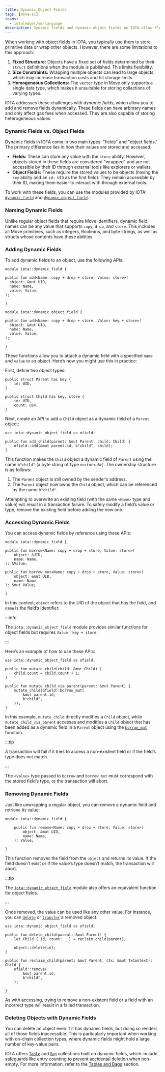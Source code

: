 ```yaml
---
title: Dynamic Object Fields
tags: [move-sc]
teams:
  - iotaledger/vm-language
description: Dynamic fields and dynamic object fields on IOTA allow flexible storage and manipulation, with the ability to add, remove, and store heterogeneous values dynamically while only affecting gas costs when accessed.
---
```


When working with object fields in IOTA, you typically use them to store primitive data or wrap other objects.
However, there are some limitations to this approach:

1. **Fixed Structure:** Objects have a fixed set of fields determined by their `struct` definitions when the module is published. This limits flexibility.
2. **Size Constraints:** Wrapping multiple objects can lead to large objects, which may increase transaction costs and hit storage limits.
3. **Homogeneous Collections:** The `vector` type in Move only supports a single data type, which makes it unsuitable for storing collections of varying types.

IOTA addresses these challenges with *dynamic fields*, which allow you to add and remove fields dynamically. 
These fields can have arbitrary names and only affect gas fees when accessed.
They are also capable of storing heterogeneous values.

### Dynamic Fields vs. Object Fields

Dynamic fields in IOTA come in two main types: "fields" and "object fields."
The primary difference lies in how their values are stored and accessed:

- **Fields:** These can store any value with the `store` ability. However, objects stored in these fields are considered "wrapped" and are not accessible by their ID through external tools like explorers or wallets.
- **Object Fields:** These require the stored values to be objects (having the `key` ability and an `id: UID` as the first field). They remain accessible by their ID, making them easier to interact with through external tools.

To work with these fields, you can use the modules provided by IOTA: [`dynamic_field`](../../../../references/framework/iota-framework/dynamic_field.mdx) and [`dynamic_object_field`](../../../../references/framework/iota-framework/dynamic_object_field.mdx).

### Naming Dynamic Fields

Unlike regular object fields that require Move identifiers,
dynamic field names can be any value that supports `copy`, `drop`, and `store`.
This includes all Move primitives, such as integers, Booleans,
and byte strings, as well as structs whose contents have these abilities.

### Adding Dynamic Fields

To add dynamic fields to an object, use the following APIs:

```move
module iota::dynamic_field {

public fun add<Name: copy + drop + store, Value: store>(
  object: &mut UID,
  name: Name,
  value: Value,
);

}
```

```move
module iota::dynamic_object_field {

public fun add<Name: copy + drop + store, Value: key + store>(
  object: &mut UID,
  name: Name,
  value: Value,
);

}
```

These functions allow you to attach a dynamic field with a specified `name` and `value` to an object. Here’s how you might use this in practice:

First, define two object types:

```move
public struct Parent has key {
    id: UID,
}

public struct Child has key, store {
    id: UID,
    count: u64,
}
```

Next, create an API to add a `Child` object as a dynamic field of a `Parent` object:

```move
use iota::dynamic_object_field as ofield;

public fun add_child(parent: &mut Parent, child: Child) {
    ofield::add(&mut parent.id, b"child", child);
}
```

This function makes the `Child` object a dynamic field of `Parent` using the name 
`b"child"` (a byte string of type `vector<u8>`).
The ownership structure is as follows:

1. The `Parent` object is still owned by the sender’s address.
2. The `Parent` object now owns the `Child` object, which can be referenced by the name `b"child"`.

Attempting to overwrite an existing field (with the same `<Name>` type and value) will result in a transaction failure. 
To safely modify a field’s value or type, remove the existing field before adding the new one.

### Accessing Dynamic Fields

You can access dynamic fields by reference using these APIs:

```move
module iota::dynamic_field {

public fun borrow<Name: copy + drop + store, Value: store>(
    object: &UID,
    name: Name,
): &Value;

public fun borrow_mut<Name: copy + drop + store, Value: store>(
    object: &mut UID,
    name: Name,
): &mut Value;

}
```

In this context, `object` refers to the UID of the object that has the field, and `name` is the field’s identifier.

:::info

The `iota::dynamic_object_field` module provides similar functions for object fields but requires `Value: key + store`.

:::

Here’s an example of how to use these APIs:

```move
use iota::dynamic_object_field as ofield;

public fun mutate_child(child: &mut Child) {
    child.count = child.count + 1;
}

public fun mutate_child_via_parent(parent: &mut Parent) {
    mutate_child(ofield::borrow_mut(
        &mut parent.id,
        b"child",
    ));
}
```

In this example, `mutate_child` directly modifies a `Child` object, while `mutate_child_via_parent` accesses
and modifies a `Child` object that has been added as a dynamic field in a `Parent` object
using the [`borrow_mut`](../../../../references/framework/iota-framework/dynamic_field.mdx#function-borrow_mut) function. 

:::tip

A transaction will fail if it tries to access a non-existent field or if the field’s type does not match.

:::

The `<Value>` type passed to `borrow` and `borrow_mut` must correspond with the stored field’s type,
or the transaction will abort.

### Removing Dynamic Fields

Just like unwrapping a regular object, you can remove a dynamic field and retrieve its value:

```move
module iota::dynamic_field {

    public fun remove<Name: copy + drop + store, Value: store>(
        object: &mut UID,
        name: Name,
    ): Value;

}
```

This function removes the field from the `object` and returns its value.
If the field doesn’t exist or if the value’s type doesn’t match, the transaction will abort.

:::tip

The [`iota::dynamic_object_field`](../../../../references/framework/iota-framework/dynamic_object_field.mdx) module also offers an equivalent function for object fields.

:::

Once removed, the value can be used like any other value. 
For instance, you can [`delete`](../../../../references/framework/iota-framework/object.mdx#function-delete)
or [`transfer`](../../../../references/framework/iota-framework/transfer.mdx) a removed object:

```move
use iota::dynamic_object_field as ofield;

public fun delete_child(parent: &mut Parent) {
    let Child { id, count: _ } = reclaim_child(parent);

    object::delete(id);
}

public fun reclaim_child(parent: &mut Parent, ctx: &mut TxContext): Child {
    ofield::remove(
        &mut parent.id,
        b"child",
    );

}
```

As with accessing, trying to remove a non-existent field or a field with an incorrect type will result in a failed transaction.

### Deleting Objects with Dynamic Fields

You can delete an object even if it has dynamic fields, but doing so renders all of those fields inaccessible.
This is particularly important when working with on-chain collection types,
where dynamic fields might hold a large number of key-value pairs.

IOTA offers [`Table`](../../../../references/framework/iota-framework/table.mdx) and [`Bag`](../../../../references/framework/iota-framework/bag.mdx) collections 
built on dynamic fields, which include safeguards like entry counting to prevent accidental deletion when non-empty.
For more information, refer to the [Tables and Bags](tables-bags.mdx) section.

<Quiz questions={questions} />